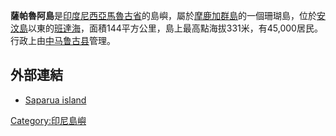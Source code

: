 '''薩帕魯阿島'''是[[印度尼西亞|印度尼西亞]][[馬魯古省|馬魯古省]]的島嶼，屬於[[摩鹿加群島|摩鹿加群島]]的一個珊瑚島，位於[[安汶島|安汶島]]以東的[[班達海|班達海]]，面積144平方公里，島上最高點海拔331米，有45,000居民。行政上由[[中马鲁古县|中马鲁古县]]管理。

== 外部連結 ==
* [https://www.webcitation.org/query?url=http://www.geocities.com/TheTropics/Reef/6559/saparua_island.htm&date=2009-10-25+11:22:15 Saparua island]

{{coord|3|34|30|S|128|38|49|E|display=title}}
{{Indonesia-stub}}

[[Category:印尼島嶼|Category:印尼島嶼]]